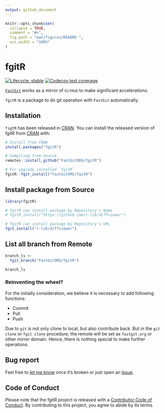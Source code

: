 ```yaml
---
output: github_document
---
```


<!-- README.md is generated from README.Rmd. Please edit that file -->

```r
knitr::opts_chunk$set(
  collapse = TRUE,
  comment = "#>",
  fig.path = "man/figures/README-",
  out.width = "100%"
)
```

# fgitR

<!-- badges: start -->
[![Lifecycle: stable](https://img.shields.io/badge/lifecycle-stable-brightgreen.svg)](https://lifecycle.r-lib.org/articles/stages.html#stable)
[![Codecov test coverage](https://codecov.io/gh/FastGitORG/fgitR/branch/main/graph/badge.svg)](https://app.codecov.io/gh/FastGitORG/fgitR?branch=main)
<!-- badges: end -->

[`FastGit`](https://doc.fastgit.org/) works as a mirror of `GitHub` to make significant accelerations.

`fgitR` is a package to do git operation with `FastGit` automatically.

## Installation

`figtR` has been released in [CRAN](https://CRAN.R-project.org/package=fgitR). You can install the released version of fgitR from [CRAN](https://CRAN.R-project.org) with:

``` r
# Install from CRAN
install.packages("fgitR")

# Compiling from Source
remotes::install_github("FastGitORG/fgitR")

# For upgrade installed `fgitR`
fgitR::fgit_install("FastGitORG/fgitR")
```

## Install package from Source

```r
library(fgitR)

# fgitR can install package by Repository's Name
# fgitR_install("https://github.com/r-lib/diffviewer")

# fgitR can install package by Repository's URL
fgit_install("r-lib/diffviewer")
```

## List all branch from Remote

```r
branch_ls <-
  fgit_branch("FastGitORG/fgitR")

branch_ls
```

### Reinventing the wheel?

For the initially consideration, we believe it is necessary to add following functions:

-   Commit
-   Pull
-   Push

Due to `git` is not only clone to local, but also contribute back. But in the `git clone` or `fgit clone` procedure, the remote will be set as `fastgit.org` or other mirror domain. Hence, there is nothing special to make further operations.

## Bug report

Feel free to [let me know](mailto://chenhan28@gmail.com) once it's broken or just open an <a class="github-button" href="https://github.com/FastGitORG/fgitR/issues" data-color-scheme="no-preference: light; light: light; dark: dark;" data-size="large" aria-label="Issue FastGitORG/fgitR on GitHub">Issue</a>.

## Code of Conduct

Please note that the fgitR project is released with a [Contributor Code of Conduct](https://contributor-covenant.org/version/2/0/CODE_OF_CONDUCT.html). By contributing to this project, you agree to abide by its terms.
